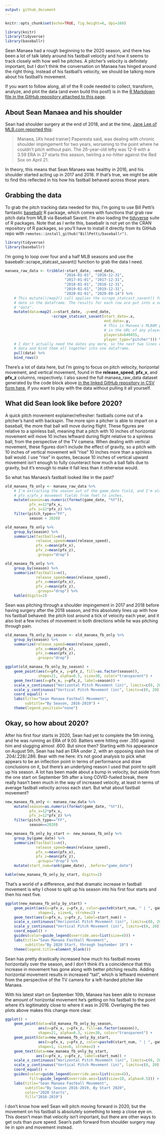 ```yaml
---
output: github_document
---
```


```r
knitr::opts_chunk$set(echo=TRUE, fig.height=6, dpi=160)

library(knitr)
library(tidyverse)
library(baseballr)
```

Sean Manaea had a rough beginning to the 2020 season, and there has been a lot of talk lately around his fastball velocity and how it seems to track closely with how well he pitches. A pitcher's velocity is definitely important, but I don't think the conversation on Manaea has hinged around the right thing. Instead of his fastball's velocity, we should be talking more about his fastball's movement.

If you want to follow along, all of the R code needed to collect, transform, analyze, and plot the data (and even build this post!) is in the [R Markdown file in the GitHub repository attached to this page](https://github.com/dlependorf/manaea_fb_movement/blob/master/README.Rmd).

## About Sean Manaea and his shoulder

Sean had shoulder surgery at the end of 2018, and at the time, [Jane Lee of MLB.com reported this](https://www.mlb.com/news/a-s-sean-manaea-has-shoulder-surgery-c295372404):

> Manaea, [A's head trainer] Paparesta said, was dealing with chronic shoulder impingement for two years, worsening to the point where he couldn't pitch without pain. The 26-year-old lefty was 12-9 with a 3.59 ERA in 27 starts this season, twirling a no-hitter against the Red Sox on April 21.

In theory, this means that Sean Manaea was healthy in 2016, and his shoulder started acting up in 2017 and 2018. If that's true, we might be able to find this reflected in his how his fastball behaved across those years.

## Grabbing the data

To grab the pitch tracking data needed for this, I'm going to use Bill Petti's fantastic [baseballr](https://github.com/BillPetti/baseballr) R package, which comes with functions that grab raw pitch data from MLB via Baseball Savant. I'm also loading the [tidyverse](https://www.tidyverse.org/) suite of R packages. Note that as I write this, baseballr is not yet on the CRAN repository of R packages, so you'll have to install it directly from its GitHub repo with `remotes::install_github("BillPetti/baseballr")`.

```r
library(tidyverse)
library(baseballr)
```

I'm going to loop over four and a half MLB seasons and use the baseballr::scrape_statcast_savant() function to grab the data I need.

```r
manaea_raw_data <- tribble(~start_date, ~end_date,
                           "2016-01-01", "2016-12-31",
                           "2017-01-01", "2017-12-31",
                           "2018-01-01", "2018-12-31",
                           "2019-01-01", "2019-12-31",
                           "2020-01-01", "2020-09-14") %>%
    # This mutate()/map2() call applies the scrape_statcast_savant() function to every start and end
    # date in the dataframe. The results for each row are put into a separate third column called
    # "data".
    mutate(data=map2(.x=start_date, .y=end_date,
                     ~scrape_statcast_savant(start_date=.x,
                                             end_date=.y,
                                             # This is Manaea's MLBAM player ID, which can be found
                                             # in the URL of any player's page on MLB.com.
                                             playerid=640455,
                                             player_type="pitcher"))) %>%
    # I don't actually need the dates any more, so the next two lines extract the Baseball Savant
    # data and bind them all together into one dataframe.
    pull(data) %>%
    bind_rows()
```

There's a lot of data here, but I'm going to focus on pitch velocity, horizontal movement, and vertical movement, found in the **release_speed**, **pfx_x**, and **pfx_z** columns, respectively. I also saved the full manaea_raw_data dataset generated by the code block above [in the linked GitHub repository in CSV form here](https://github.com/dlependorf/manaea_fb_movement/blob/master/manaea_raw_data.csv), if you want to play with the data without pulling it all yourself.

## What did Sean look like before 2020?

A quick pitch movement explainer/refresher: fastballs come out of a pitcher's hand with backspin. The more spin a pitcher is able to impart on a baseball, the more that ball will move during flight. These figures are relative to a spinless ball, meaning that a pitch with 10 inches of horizontal movement will move 10 inches leftward during flight relative to a spinless ball, from the perspective of the TV camera. When dealing with vertical movement, these figures don't include the effect of gravity, so a pitch with 10 inches of vertical movement will "rise" 10 inches more than a spinless ball would. I use "rise" in quotes, because 10 inches of vertical upward movement isn't enough to fully counteract how much a ball falls due to gravity, but it's enough to make it fall less than it otherwise would.

So what has Manaea's fastball looked like in the past?

```r
old_manaea_fb_only <- manaea_raw_data %>%
    # I'm extracting the season out of the game_date field, and I'm also converting the two
    # pfx_x/pfx_z movement fields from feet to inches.
    mutate(season=as.numeric(format(game_date, "%Y")),
           pfx_x=12*pfx_x,
           pfx_z=12*pfx_z) %>%
    filter(pitch_type=="FF",
           season < 2020)

old_manaea_fb_only %>%
    group_by(season) %>%
    summarize(fastballs=n(),
              release_speed=mean(release_speed),
              pfx_x=mean(pfx_x),
              pfx_z=mean(pfx_z),
              .groups="drop")
```

```r
old_manaea_fb_only %>%
    group_by(season) %>%
    summarize(fastballs=n(),
              release_speed=mean(release_speed),
              pfx_x=mean(pfx_x),
              pfx_z=mean(pfx_z),
              .groups="drop") %>%
    kable(digits=2)
```

Sean was pitching through a shoulder impingement in 2017 and 2018 before having surgery after the 2018 season, and this absolutely lines up with how his fastball behaved: the pitch lost around a tick of velocity each year, and it also lost a few inches of movement in both directions while he was pitching through pain.

```r
old_manaea_fb_only_by_season <- old_manaea_fb_only %>%
    group_by(season) %>%
    summarize(release_speed=mean(release_speed),
              pfx_x=mean(pfx_x),
              pfx_z=mean(pfx_z),
              .groups="drop")

ggplot(old_manaea_fb_only_by_season) +
    geom_point(aes(x=pfx_x, y=pfx_z, fill=as.factor(season)),
               shape=21, alpha=0.5, size=30, color="transparent") +
    geom_text(aes(x=pfx_x, y=pfx_z, label=season)) +
    scale_x_continuous("Horizontal Pitch Movement (in)", limits=c(0, 20)) +
    scale_y_continuous("Vertical Pitch Movement (in)", limits=c(0, 20)) +
    coord_equal() +
    labs(title="Sean Manaea Fastball Movement",
         subtitle="By Season, 2016-2019") +
    theme(legend.position="none")
```

## Okay, so how about 2020?

After his first four starts in 2020, Sean had yet to complete the 5th inning, and he was running an ERA of 9.00. Batters were hitting over .350 against him and slugging almost .600. But since then? Starting with his appearance on August 5th, Sean has had an ERA under 2, with an opposing slash line of .204/.228/.286. Bear with me here: it's not good analysis to pick what appears to be an inflection point in terms of performance and draw conclusions on it, but there's an underlying reason I used that point to split up his season. A lot has been made about a bump in velocity, but aside from the one start on September 5th after a long COVID-fueled break, there really hasn't been much in the way of increased velocity, at least in terms of average fastball velocity across each start. But what about fastball movement?

```r
new_manaea_fb_only <- manaea_raw_data %>%
    mutate(season=as.numeric(format(game_date, "%Y")),
           pfx_x=12*pfx_x,
           pfx_z=12*pfx_z) %>%
    filter(pitch_type=="FF",
           season==2020)

new_manaea_fb_only_by_start <- new_manaea_fb_only %>%
    group_by(game_date) %>%
    summarize(fastballs=n(),
              release_speed=mean(release_speed),
              pfx_x=mean(pfx_x),
              pfx_z=mean(pfx_z),
              .groups="drop") %>%
    mutate(start_num=rank(game_date), .before="game_date")
```

```r
kable(new_manaea_fb_only_by_start, digits=2)
```

That's a world of a difference, and that dramatic increase in fastball movement is why I chose to split up his season into his first four starts and then his next five.

```r
ggplot(new_manaea_fb_only_by_start) +
    geom_point(aes(x=pfx_x, y=pfx_z, color=paste0(start_num, " | ", game_date)),
               shape=1, size=6, stroke=2) +
    geom_text(aes(x=pfx_x, y=pfx_z, label=start_num)) +
    scale_x_continuous("Horizontal Pitch Movement (in)", limits=c(0, 20)) +
    scale_y_continuous("Vertical Pitch Movement (in)", limits=c(0, 20)) +
    coord_equal() +
    guides(color=guide_legend(override.aes=list(size=4))) +
    labs(title="Sean Manaea Fastball Movement",
         subtitle="By 2020 Start, through September 10") +
    theme(legend.title=element_blank())
```

Sean has pretty drastically increased how much his fastball moves horizontally over the season, and I don't think it's a coincidence that this increase in movement has gone along with better pitching results. Adding horizontal movement results in increased "tail", which is leftward movement from the perspective of the TV camera for a left-handed pitcher like Manaea.

With his latest start on September 10th, Manaea has been able to increase the amount of horizontal movement he's getting on his fastball to the point where it's legitimately close to where it was in 2016. Overlaying the two plots above makes this change more clear.

```r
ggplot() +
    geom_point(data=old_manaea_fb_only_by_season,
               aes(x=pfx_x, y=pfx_z, fill=as.factor(season)),
               shape=21, alpha=0.3, size=30, color="transparent") +
    geom_point(data=new_manaea_fb_only_by_start,
               aes(x=pfx_x, y=pfx_z, color=paste0(start_num, " | ", game_date)),
               shape=1, size=6, stroke=2) +
    geom_text(data=new_manaea_fb_only_by_start,
              aes(x=pfx_x, y=pfx_z, label=start_num)) +
    scale_x_continuous("Horizontal Pitch Movement (in)", limits=c(0, 20)) +
    scale_y_continuous("Vertical Pitch Movement (in)", limits=c(0, 20)) +
    coord_equal() +
    guides(color=guide_legend(override.aes=list(size=4)),
           fill=guide_legend(override.aes=list(size=10, alpha=0.5))) +
    labs(title="Sean Manaea Fastball Movement",
         subtitle="By Season 2016-2019, By Start 2020",
         color="2020 Starts",
         fill="2016-2019")
```

I don't know how well Sean will pitch moving forward in 2020, but the movement on his fastball is absolutely something to keep a close eye on. This doesn't mean that velocity isn't important, but there are other ways to get outs than pure speed. Sean's path forward from shoulder surgery may lie in spin and movement instead.
